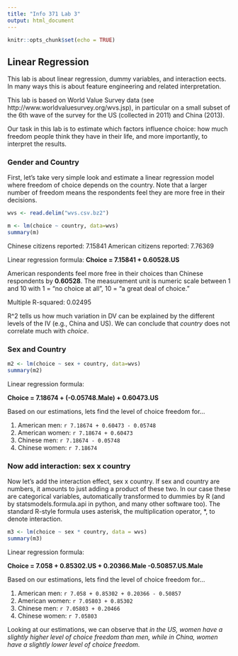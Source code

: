 ```yaml
---
title: "Info 371 Lab 3"
output: html_document
---
```


```r
knitr::opts_chunk$set(echo = TRUE)
```

## Linear Regression

This lab is about linear regression, dummy variables, and interaction eects. In many ways this is about feature engineering and related interpretation.

This lab is based on World Value Survey data (see http://www.worldvaluesurvey.org/wvs.jsp), in particular on a small subset of the 6th wave of the survey for the US (collected in 2011) and China (2013).

Our task in this lab is to estimate which factors influence choice: how much freedom people think they have in their life, and more importantly, to interpret the results.


### Gender and Country

First, let's take very simple look and estimate a linear regression model where freedom of choice depends on the country. Note that a larger number of freedom means the respondents feel they are more free in their decisions.

``` r
wvs <- read.delim("wvs.csv.bz2")

m <- lm(choice ~ country, data=wvs)
summary(m)
```

Chinese citizens reported: 7.15841
American citizens reported: 7.76369

Linear regression formula: 
**Choice = 7.15841 + 0.60528.US**

American respondents feel more free in their choices than Chinese respondents by **0.60528**. The measurement unit is numeric scale between 1 and 10 with 1 = "no choice at all", 10 = "a great deal of choice."

Multiple R-squared: 0.02495 

R^2 tells us how much variation in DV can be explained by the different levels of the IV (e.g., China and US). We can conclude that *country* does not correlate much with *choice*.



### Sex and Country

``` r
m2 <- lm(choice ~ sex + country, data=wvs)
summary(m2)
```


Linear regression formula: 

**Choice = 7.18674 + (-0.05748.Male) + 0.60473.US**


Based on our estimations, lets find the level of choice freedom for...

1. American men: `r 7.18674 + 0.60473 - 0.05748`
2. American women: `r 7.18674 + 0.60473`
3. Chinese men: `r 7.18674 - 0.05748`
4. Chinese women: `r 7.18674`


### Now add interaction: sex x country

Now let's add the interaction effect, sex x country. If sex and country are numbers, it amounts to just adding a product of these two. In our case these are categorical variables, automatically transformed to dummies by R (and by statsmodels.formula.api in python, and many other software too). The standard R-style formula uses asterisk, the multiplication operator, *, to denote interaction.

``` r
m3 <- lm(choice ~ sex * country, data = wvs)
summary(m3)
```



Linear regression formula:

**Choice = 7.058 + 0.85302.US + 0.20366.Male -0.50857.US.Male**

Based on our estimations, lets find the level of choice freedom for...

1. American men: `r 7.058 + 0.85302 + 0.20366 - 0.50857`
2. American women: `r 7.05803 + 0.85302`
3. Chinese men: `r 7.05803 + 0.20466`
4. Chinese women: `r 7.05803`

Looking at our estimations, we can observe that *in the US, women have a slightly higher level of choice freedom than men, while in China, women have a slightly lower level of choice freedom.*


